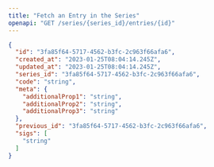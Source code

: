 ```yaml
---
title: "Fetch an Entry in the Series"
openapi: "GET /series/{series_id}/entries/{id}"
---
```


<ResponseExample>

```json Example
{​
  "id": "3fa85f64-5717-4562-b3fc-2c963f66afa6",​
  "created_at": "2023-01-25T08:04:14.245Z",​
  "updated_at": "2023-01-25T08:04:14.245Z",​
  "series_id": "3fa85f64-5717-4562-b3fc-2c963f66afa6",​
  "code": "string",​
  "meta": {​
    "additionalProp1": "string",​
    "additionalProp2": "string",​
    "additionalProp3": "string"​
  },​
  "previous_id": "3fa85f64-5717-4562-b3fc-2c963f66afa6",​
  "sigs": [​
    "string"​
  ]​
​}
```

</ResponseExample>